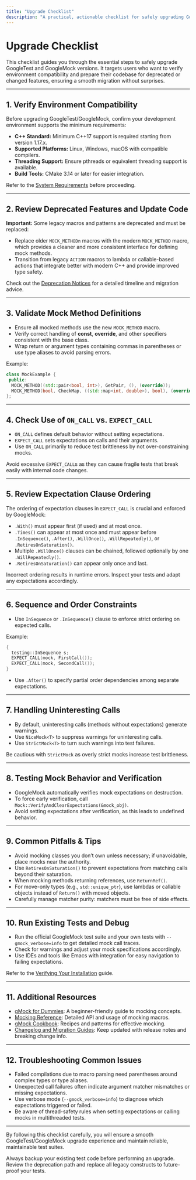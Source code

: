 ```yaml
---
title: "Upgrade Checklist"
description: "A practical, actionable checklist for safely upgrading GoogleTest/GoogleMock versions, verifying environment compatibility, and preemptively addressing deprecated or changed features."
---
```


# Upgrade Checklist

This checklist guides you through the essential steps to safely upgrade GoogleTest and GoogleMock versions. It targets users who want to verify environment compatibility and prepare their codebase for deprecated or changed features, ensuring a smooth migration without surprises.

---

## 1. Verify Environment Compatibility

Before upgrading GoogleTest/GoogleMock, confirm your development environment supports the minimum requirements:

- **C++ Standard:** Minimum C++17 support is required starting from version 1.17.x.
- **Supported Platforms:** Linux, Windows, macOS with compatible compilers.
- **Threading Support:** Ensure pthreads or equivalent threading support is available.
- **Build Tools:** CMake 3.14 or later for easier integration.

Refer to the [System Requirements](https://github.com/google/googletest/blob/main/docs/getting-started/prerequisites-installation/system-requirements.md) before proceeding.

---

## 2. Review Deprecated Features and Update Code

**Important:** Some legacy macros and patterns are deprecated and must be replaced:

- Replace older `MOCK_METHODn` macros with the modern `MOCK_METHOD` macro, which provides a cleaner and more consistent interface for defining mock methods.
- Transition from legacy `ACTION` macros to lambda or callable-based actions that integrate better with modern C++ and provide improved type safety.

Check out the [Deprecation Notices](https://github.com/google/googletest/blob/main/changelog/deprecations-upgrade/deprecation-notices.md) for a detailed timeline and migration advice.

---

## 3. Validate Mock Method Definitions

- Ensure all mocked methods use the new `MOCK_METHOD` macro.
- Verify correct handling of **const**, **override**, and other specifiers consistent with the base class.
- Wrap return or argument types containing commas in parentheses or use type aliases to avoid parsing errors.

Example:

```cpp
class MockExample {
 public:
  MOCK_METHOD((std::pair<bool, int>), GetPair, (), (override));
  MOCK_METHOD(bool, CheckMap, ((std::map<int, double>), bool), (override));
};
```

---

## 4. Check Use of `ON_CALL` vs. `EXPECT_CALL`

- `ON_CALL` defines default behavior without setting expectations.
- `EXPECT_CALL` sets expectations on calls and their arguments.
- Use `ON_CALL` primarily to reduce test brittleness by not over-constraining mocks.

Avoid excessive `EXPECT_CALL`s as they can cause fragile tests that break easily with internal code changes.

---

## 5. Review Expectation Clause Ordering

The ordering of expectation clauses in `EXPECT_CALL` is crucial and enforced by GoogleMock:

- `.With()` must appear first (if used) and at most once.
- `.Times()` can appear at most once and must appear before `.InSequence()`, `.After()`, `.WillOnce()`, `.WillRepeatedly()`, or `.RetiresOnSaturation()`.
- Multiple `.WillOnce()` clauses can be chained, followed optionally by one `.WillRepeatedly()`.
- `.RetiresOnSaturation()` can appear only once and last.

Incorrect ordering results in runtime errors. Inspect your tests and adapt any expectations accordingly.

---

## 6. Sequence and Order Constraints

- Use `InSequence` or `.InSequence()` clause to enforce strict ordering on expected calls.

Example:

```cpp
{
  testing::InSequence s;
  EXPECT_CALL(mock, FirstCall());
  EXPECT_CALL(mock, SecondCall());
}
```

- Use `.After()` to specify partial order dependencies among separate expectations.

---

## 7. Handling Uninteresting Calls

- By default, uninteresting calls (methods without expectations) generate warnings.
- Use `NiceMock<T>` to suppress warnings for uninteresting calls.
- Use `StrictMock<T>` to turn such warnings into test failures.

Be cautious with `StrictMock` as overly strict mocks increase test brittleness.

---

## 8. Testing Mock Behavior and Verification

- GoogleMock automatically verifies mock expectations on destruction.
- To force early verification, call `Mock::VerifyAndClearExpectations(&mock_obj)`.
- Avoid setting expectations after verification, as this leads to undefined behavior.

---

## 9. Common Pitfalls & Tips

- Avoid mocking classes you don’t own unless necessary; if unavoidable, place mocks near the authority.
- Use `RetiresOnSaturation()` to prevent expectations from matching calls beyond their saturation.
- When mocking methods returning references, use `ReturnRef()`.
- For move-only types (e.g., `std::unique_ptr`), use lambdas or callable objects instead of `Return()` with moved objects.
- Carefully manage matcher purity: matchers must be free of side effects.

---

## 10. Run Existing Tests and Debug

- Run the official GoogleMock test suite and your own tests with `--gmock_verbose=info` to get detailed mock call traces.
- Check for warnings and adjust your mock specifications accordingly.
- Use IDEs and tools like Emacs with integration for easy navigation to failing expectations.

Refer to the [Verifying Your Installation](https://github.com/google/googletest/blob/main/docs/getting-started/first-test-workflow/verifying-installation.md) guide.

---

## 11. Additional Resources

- [gMock for Dummies](https://google.github.io/googletest/gmock_for_dummies.html): A beginner-friendly guide to mocking concepts.
- [Mocking Reference](https://google.github.io/googletest/reference/mocking.html): Detailed API and usage of mocking macros.
- [gMock Cookbook](https://google.github.io/googletest/gmock_cook_book.html): Recipes and patterns for effective mocking.
- [Changelog and Migration Guides](https://github.com/google/googletest/tree/main/changelog): Keep updated with release notes and breaking change info.

---

## 12. Troubleshooting Common Issues

- Failed compilations due to macro parsing need parentheses around complex types or type aliases.
- Unexpected call failures often indicate argument matcher mismatches or missing expectations.
- Use verbose mode (`--gmock_verbose=info`) to diagnose which expectations triggered or failed.
- Be aware of thread-safety rules when setting expectations or calling mocks in multithreaded tests.

---

By following this checklist carefully, you will ensure a smooth GoogleTest/GoogleMock upgrade experience and maintain reliable, maintainable test suites.

<Check>
Always backup your existing test code before performing an upgrade.
</Check>

<Note>
Review the deprecation path and replace all legacy constructs to future-proof your tests.
</Note>